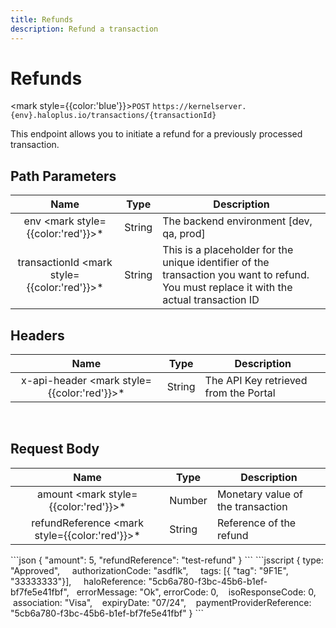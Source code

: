 ```yaml
---
title: Refunds
description: Refund a transaction
---
```


# Refunds

<mark style={{color:'blue'}}>`POST`</mark> `https://kernelserver.{env}.haloplus.io/transactions/{transactionId}`

This endpoint allows you to initiate a refund for a previously processed transaction.

## Path Parameters

|                 **Name**                  | **Type** | **Description**                         |
|:-----------------------------------------:|----------|-----------------------------------------|
| env <mark style={{color:'red'}}>\*</mark> | String   | The backend environment [dev, qa, prod] |
| transactionId <mark style={{color:'red'}}>\*</mark> | String   | This is a placeholder for the unique identifier of the transaction you want to refund. You must replace it with the actual transaction ID |

## Headers


|                              **Name**              | **Type** | **Description**                       |
|:--------------------------------------------------:|----------|---------------------------------------|
 | x-api-header <mark style={{color:'red'}}>\*</mark> | String   | The API Key retrieved from the Portal |
<br/>

## Request Body

|                        **Name**                       | **Type** | **Description**                   |
|:-----------------------------------------------------:|----------|-----------------------------------|
|     amount <mark style={{color:'red'}}>\*</mark>      | Number   | Monetary value of the transaction |
| refundReference <mark style={{color:'red'}}>\*</mark> | String   | Reference of the refund           |

<Tabs>
    <TabItem value="request:200" label="Request body">
```json
{ 
    "amount": 5,
    "refundReference": "test-refund" 
}
```
    </TabItem>
    <TabItem value="response:200" label="200: OK Status response of the transaction">
```jsscript
{
    type: "Approved",
    authorizationCode: "asdflk",
    tags: [{ "tag": "9F1E", "33333333"}],
    haloReference: "5cb6a780-f3bc-45b6-b1ef-bf7fe5e41fbf",  
    errorMessage: "Ok",
    errorCode: 0,
    isoResponseCode: 0,
    association: "Visa",
    expiryDate: "07/24",
    paymentProviderReference: "5cb6a780-f3bc-45b6-b1ef-bf7fe5e41fbf"
}
```
    </TabItem>
</Tabs>
